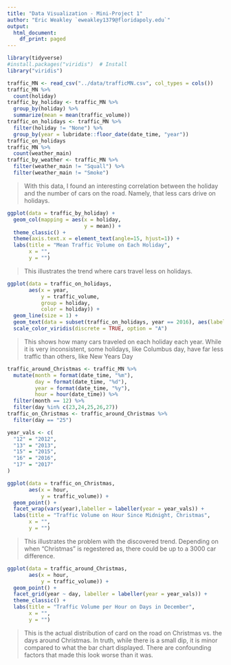 ```yaml
---
title: "Data Visualization - Mini-Project 1"
author: "Eric Weakley `eweakley1379@floridapoly.edu`"
output:
  html_document:
    df_print: paged
---
```


```r
library(tidyverse)
#install.packages("viridis")  # Install
library("viridis")
```
```r
traffic_MN <- read_csv("../data/trafficMN.csv", col_types = cols())
traffic_MN %>%
  count(holiday)
traffic_by_holiday <- traffic_MN %>% 
  group_by(holiday) %>% 
  summarize(mean = mean(traffic_volume))
traffic_on_holidays <- traffic_MN %>% 
  filter(holiday != "None") %>% 
  group_by(year = lubridate::floor_date(date_time, "year"))
traffic_on_holidays
traffic_MN %>%
  count(weather_main)
traffic_by_weather <- traffic_MN %>%
  filter(weather_main != "Squall") %>% 
  filter(weather_main != "Smoke")
```

> With this data, I found an interesting correlation between the holiday and the number of cars on the road. Namely, that less cars drive on holidays.


```r
ggplot(data = traffic_by_holiday) +
  geom_col(mapping = aes(x = holiday,
                         y = mean)) + 
  theme_classic() + 
  theme(axis.text.x = element_text(angle=15, hjust=1)) + 
  labs(title = "Mean Traffic Volume on Each Holiday",
       x = "",
       y = "")
```

> This illustrates the trend where cars travel less on holidays.

```r
ggplot(data = traffic_on_holidays,
       aes(x = year,
           y = traffic_volume,
           group = holiday,
           color = holiday)) +
  geom_line(size = 1) + 
  geom_text(data = subset(traffic_on_holidays, year == 2016), aes(label = holiday, colour = holiday, x = year, y = traffic_volume), hjust = -.1) + 
  scale_color_viridis(discrete = TRUE, option = "A")
```

> This shows how many cars traveled on each holiday each year. While it is very inconsistent, some holidays, like Columbus day, have far less traffic than others, like New Years Day

```r
traffic_around_Christmas <- traffic_MN %>% 
  mutate(month = format(date_time, "%m"),
         day = format(date_time, "%d"),
         year = format(date_time, "%y"),
         hour = hour(date_time)) %>% 
  filter(month == 12) %>% 
  filter(day %in% c(23,24,25,26,27))
traffic_on_Christmas <- traffic_around_Christmas %>% 
  filter(day == "25")

year_vals <- c(
  "12" = "2012",
  "13" = "2013",
  "15" = "2015",
  "16" = "2016",
  "17" = "2017"
)

ggplot(data = traffic_on_Christmas,
       aes(x = hour,
           y = traffic_volume)) + 
  geom_point() + 
  facet_wrap(vars(year),labeller = labeller(year = year_vals)) + 
  labs(title = "Traffic Volume on Hour Since Midnight, Christmas",
       x = "",
       y = "")
```

> This illustrates the problem with the discovered trend. Depending on when "Christmas" is regestered as, there could be up to a 3000 car difference.

```r
ggplot(data = traffic_around_Christmas,
       aes(x = hour,
           y = traffic_volume)) + 
  geom_point() + 
  facet_grid(year ~ day, labeller = labeller(year = year_vals)) + 
  theme_classic() + 
  labs(title = "Traffic Volume per Hour on Days in December",
       x = "",
       y = "")


```

> This is the actual distribution of card on the road on Christmas vs. the days around Christmas. In truth, while there is a small dip, it is minor compared to what the bar chart displayed. There are confounding factors that made this look worse than it was.
